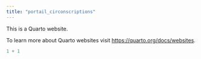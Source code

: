```yaml
---
title: "portail_circonscriptions"
---
```


This is a Quarto website.

To learn more about Quarto websites visit <https://quarto.org/docs/websites>.

```r
1 + 1
```
